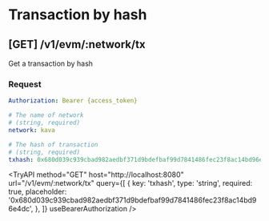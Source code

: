 
# Transaction by hash

## **[GET]** /v1/evm/:network/tx

Get a transaction by hash

### Request

```yaml filename="Headers"
Authorization: Bearer {access_token}
```

```yaml filename="Parameters"
# The name of network
# (string, required)
network: kava
```

```yaml filename="Queries"
# The hash of transaction
# (string, required)
txhash: 0x680d039c939cbad982aedbf371d9bdefbaf99d7841486fec23f8ac14bd96e4dc
```

<TryAPI
  method="GET"
  host="http://localhost:8080"
  url="/v1/evm/:network/tx"
  query={[
    {
      key: 'txhash',
      type: 'string',
      required: true,
      placeholder: '0x680d039c939cbad982aedbf371d9bdefbaf99d7841486fec23f8ac14bd96e4dc',
    },
  ]}
  useBearerAuthorization
/>
